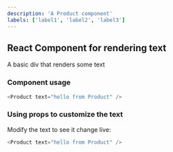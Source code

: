```yaml
---
description: 'A Product component'
labels: ['label1', 'label2', 'label3']
---
```



## React Component for rendering text

A basic div that renders some text

### Component usage
```js
<Product text="hello from Product" />
```

### Using props to customize the text

Modify the text to see it change live:
```js live
<Product text="hello from Product" />
```
